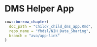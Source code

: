 
# DMS Helper App {-}

```r
cow::borrow_chapter(
  doc_path = "child/_child_dms_app.Rmd",
  repo_name = "fhdsl/NIH_Data_Sharing",
  branch = "ava/app-link"
)
```